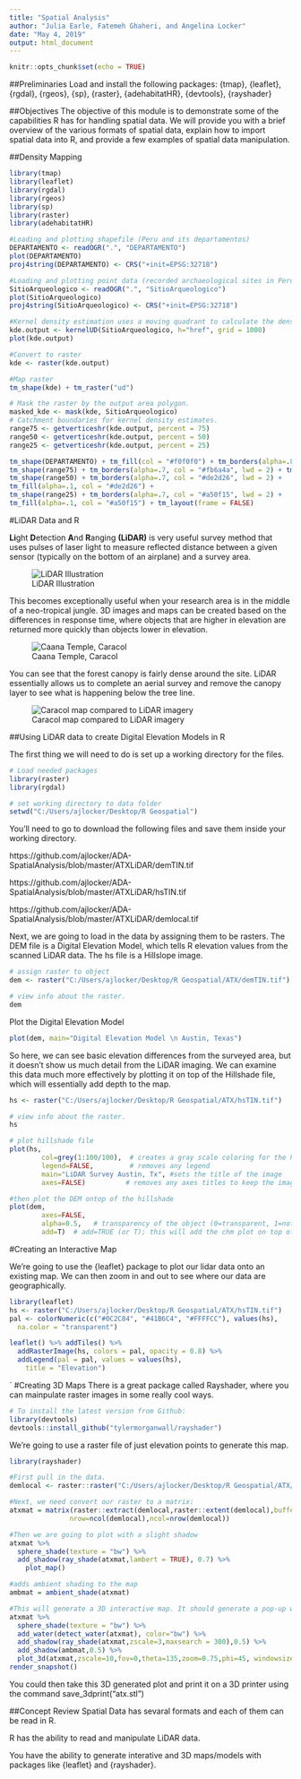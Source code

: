 ```yaml
---
title: "Spatial Analysis"
author: "Julia Earle, Fatemeh Ghaheri, and Angelina Locker"
date: "May 4, 2019"
output: html_document
---
```


```r
knitr::opts_chunk$set(echo = TRUE)
```

##Preliminaries
Load and install the following packages: {tmap}, {leaflet}, {rgdal}, {rgeos}, {sp}, {raster}, {adehabitatHR}, {devtools}, {rayshader}

##Objectives
The objective of this module is to demonstrate some of the capabilities R has for handling spatial data. We will provide you with a brief overview of the various formats of spatial data, explain how to import spatial data into R, and provide a few examples of spatial data manipulation.  


##Density Mapping

```R
library(tmap)
library(leaflet)
library(rgdal)
library(rgeos)
library(sp)
library(raster)
library(adehabitatHR)
```

```R
#Loading and plotting shapefile (Peru and its departamentos)
DEPARTAMENTO <- readOGR(".", "DEPARTAMENTO")
plot(DEPARTAMENTO)
proj4string(DEPARTAMENTO) <- CRS("+init=EPSG:32718")
```

```R
#Loading and plotting point data (recorded archaeological sites in Peru)
SitioArqueologico <- readOGR(".", "SitioArqueologico")
plot(SitioArqueologico)
proj4string(SitioArqueologico) <- CRS("+init=EPSG:32718")
```

```R
#Kernel density estimation uses a moving quadrant to calculate the density for each area within a given threshold.
kde.output <- kernelUD(SitioArqueologico, h="href", grid = 1000)
plot(kde.output)
```

```R
#Convert to raster
kde <- raster(kde.output)
```

```R
#Map raster
tm_shape(kde) + tm_raster("ud")
```

```R
# Mask the raster by the output area polygon.
masked_kde <- mask(kde, SitioArqueologico)
# Catchment boundaries for kernel density estimates.
range75 <- getverticeshr(kde.output, percent = 75)
range50 <- getverticeshr(kde.output, percent = 50)
range25 <- getverticeshr(kde.output, percent = 25)
```

```R
tm_shape(DEPARTAMENTO) + tm_fill(col = "#f0f0f0") + tm_borders(alpha=.8, col = "white") + tm_shape(SitioArqueologico) + tm_dots(col = "blue") +
tm_shape(range75) + tm_borders(alpha=.7, col = "#fb6a4a", lwd = 2) + tm_fill(alpha=.1, col = "#fb6a4a") +
tm_shape(range50) + tm_borders(alpha=.7, col = "#de2d26", lwd = 2) +
tm_fill(alpha=.1, col = "#de2d26") +
tm_shape(range25) + tm_borders(alpha=.7, col = "#a50f15", lwd = 2) +
tm_fill(alpha=.1, col = "#a50f15") + tm_layout(frame = FALSE)
```

#LiDAR Data and R

**Li**ght **D**etection **A**nd **R**anging **(LiDAR)** is very useful survey method that uses pulses of laser light to measure reflected distance between a given sensor (typically on the bottom of an airplane) and a survey area. 

![LiDAR Illustration](Lidar-Graphic1.jpg)

This becomes exceptionally useful when your research area is in the middle of a neo-tropical jungle. 3D images and maps can be created based on the differences in response time, where objects that are higher in elevation are returned more quickly than objects lower in elevation.  

![Caana Temple, Caracol](Jungle with Pyramid.jpg)

You can see that the forest canopy is fairly dense around the site. LiDAR essentially allows us to complete an aerial survey and remove the canopy layer to see what is happening below the tree line.  

![Caracol map compared to LiDAR imagery](Caracol LiDAR Map.jpg)

##Using LiDAR data to create Digital Elevation Models in R

The first thing we will need to do is set up a working directory for the files.

```r
# Load needed packages
library(raster)
library(rgdal)

# set working directory to data folder
setwd("C:/Users/ajlocker/Desktop/R Geospatial")
```

You'll need to go to download the following files and save them inside your working directory. 

https://github.com/ajlocker/ADA-SpatialAnalysis/blob/master/ATXLiDAR/demTIN.tif

https://github.com/ajlocker/ADA-SpatialAnalysis/blob/master/ATXLiDAR/hsTIN.tif

https://github.com/ajlocker/ADA-SpatialAnalysis/blob/master/ATXLiDAR/demlocal.tif


Next, we are going to load in the data by assigning them to be rasters. The DEM file is a Digital Elevation Model, which tells R elevation values from the scanned LiDAR data. The hs file is a Hillslope image.  

```r
# assign raster to object
dem <- raster("C:/Users/ajlocker/Desktop/R Geospatial/ATX/demTIN.tif")

# view info about the raster.
dem
```

Plot the Digital Elevation Model
```r
plot(dem, main="Digital Elevation Model \n Austin, Texas")
```


So here, we can see basic elevation differences from the surveyed area, but it doesn't show us much detail from the LiDAR imaging. We can examine this data much more effectively by plotting it on top of the Hillshade file, which will essentially add depth to the map. 

```r
hs <- raster("C:/Users/ajlocker/Desktop/R Geospatial/ATX/hsTIN.tif")

# view info about the raster.
hs
```

```r
# plot hillshade file
plot(hs,
        col=grey(1:100/100),  # creates a gray scale coloring for the hillshade data
        legend=FALSE,         # removes any legend
        main="LiDAR Survey Austin, Tx", #sets the title of the image
        axes=FALSE)          # removes any axes titles to keep the image looking clean

#then plot the DEM ontop of the hillshade
plot(dem, 
        axes=FALSE,
        alpha=0.5,   # transparency of the object (0=transparent, 1=not transparent)
        add=T)  # add=TRUE (or T); this will add the chm plot on top of the plot we coded immediately above
```

#Creating an Interactive Map

We're going to use the {leaflet} package to plot our lidar data onto an existing map. We can then zoom in and out to see where our data are geographically. 


```r
library(leaflet)
hs <- raster("C:/Users/ajlocker/Desktop/R Geospatial/ATX/hsTIN.tif")
pal <- colorNumeric(c("#0C2C84", "#41B6C4", "#FFFFCC"), values(hs),
  na.color = "transparent")

leaflet() %>% addTiles() %>%
  addRasterImage(hs, colors = pal, opacity = 0.8) %>%
  addLegend(pal = pal, values = values(hs),
    title = "Elevation")
```
`
#Creating 3D Maps
There is a great package called Rayshader, where you can mainpulate raster images in some really cool ways. 

```r
# To install the latest version from Github:
library(devtools)
devtools::install_github("tylermorganwall/rayshader")
```

We're going to use a raster file of just elevation points to generate this map. 

```r
library(rayshader)

#First pull in the data. 
demlocal <- raster::raster("C:/Users/ajlocker/Desktop/R Geospatial/ATX/demtin.tif") 

#Next, we need convert our raster to a matrix:
atxmat = matrix(raster::extract(demlocal,raster::extent(demlocal),buffer=1000),
               nrow=ncol(demlocal),ncol=nrow(demlocal))

#Then we are going to plot with a slight shadow
atxmat %>%
  sphere_shade(texture = "bw") %>%
  add_shadow(ray_shade(atxmat,lambert = TRUE), 0.7) %>%
    plot_map()
```

```r
#adds ambient shading to the map
ambmat = ambient_shade(atxmat)

#This will generate a 3D interactive map. It should generate a pop-up window
atxmat %>%
  sphere_shade(texture = "bw") %>%
  add_water(detect_water(atxmat), color="bw") %>%
  add_shadow(ray_shade(atxmat,zscale=3,maxsearch = 300),0.5) %>%
  add_shadow(ambmat,0.5) %>%
  plot_3d(atxmat,zscale=10,fov=0,theta=135,zoom=0.75,phi=45, windowsize = c(1000,800))
render_snapshot()
```

You could then take this 3D generated plot and print it on a 3D printer using the command save_3dprint("atx.stl")


##Concept Review
Spatial Data has sevaral formats and each of them can be read in R. 

R has the ability to read and manipulate LiDAR data. 

You have the ability to generate interative and 3D maps/models with packages like {leaflet} and {rayshader}.  